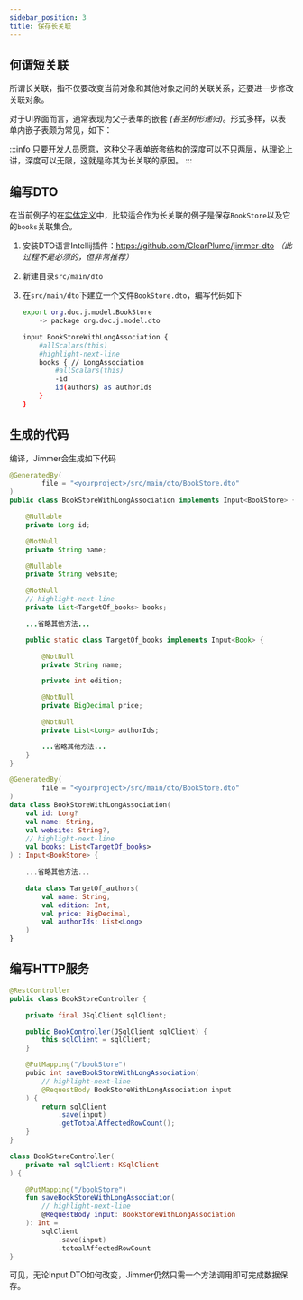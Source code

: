 ```yaml
---
sidebar_position: 3
title: 保存长关联
---
```



## 何谓短关联

所谓长关联，指不仅要改变当前对象和其他对象之间的关联关系，还要进一步修改关联对象。

对于UI界面而言，通常表现为父子表单的嵌套 *(甚至树形递归)*。形式多样，以表单内嵌子表颇为常见，如下：

<LongAssociation/>

:::info
只要开发人员愿意，这种父子表单嵌套结构的深度可以不只两层，从理论上讲，深度可以无限，这就是称其为长关联的原因。
:::

## 编写DTO

在当前例子的在[实体定义](../../precondition#book)中，比较适合作为长关联的例子是保存`BookStore`以及它的`books`关联集合。

1.  安装DTO语言Intellij插件：https://github.com/ClearPlume/jimmer-dto *（此过程不是必须的，但非常推荐）*

2.  新建目录`src/main/dto`

3.  在`src/main/dto`下建立一个文件`BookStore.dto`，编写代码如下

    ```sh title="BookStore.dto"
    export org.doc.j.model.BookStore
        -> package org.doc.j.model.dto

    input BookStoreWithLongAssociation {
        #allScalars(this)
        #highlight-next-line
        books { // LongAssociation
            #allScalars(this)
            -id
            id(authors) as authorIds
        }
    }
    ```
## 生成的代码

编译，Jimmer会生成如下代码

<Tabs groupId="language">
<TabItem value="java" label="Java">

```java title="BookStoreWithLongAssociation.java"
@GeneratedBy(
        file = "<yourproject>/src/main/dto/BookStore.dto"
)
public class BookStoreWithLongAssociation implements Input<BookStore> {

    @Nullable
    private Long id;

    @NotNull
    private String name;

    @Nullable
    private String website;

    @NotNull
    // highlight-next-line
    private List<TargetOf_books> books;

    ...省略其他方法...

    public static class TargetOf_books implements Input<Book> {

        @NotNull
        private String name;

        private int edition;

        @NotNull
        private BigDecimal price;

        @NotNull
        private List<Long> authorIds;

        ...省略其他方法...
    }
}
```

</TabItem>
<TabItem value="kotlin" label="Kotlin">

```kotlin title="BookStoreWithLongAssociation.kt"
@GeneratedBy(
        file = "<yourproject>/src/main/dto/BookStore.dto"
)
data class BookStoreWithLongAssociation(
    val id: Long?
    val name: String,
    val website: String?,
    // highlight-next-line
    val books: List<TargetOf_books>
) : Input<BookStore> {
    
    ...省略其他方法...

    data class TargetOf_authors(
        val name: String,
        val edition: Int,
        val price: BigDecimal,
        val authorIds: List<Long>
    )
}
```

</TabItem>
</Tabs>

## 编写HTTP服务

<Tabs groupId="language">
<TabItem value="java" label="Java">

```java title="BookStoreController.java"
@RestController
public class BookStoreController {

    private final JSqlClient sqlClient;

    public BookController(JSqlClient sqlClient) {
        this.sqlClient = sqlClient;
    } 

    @PutMapping("/bookStore")
    pubic int saveBookStoreWithLongAssociation(
        // highlight-next-line
        @RequestBody BookStoreWithLongAssociation input
    ) {
        return sqlClient
            .save(input)
            .getTotoalAffectedRowCount();
    }
}
```

</TabItem>
<TabItem value="kotlin" label="Kotlin">

```kotlin title="BookStoreController.java"
class BookStoreController(
    private val sqlClient: KSqlClient
) {

    @PutMapping("/bookStore")
    fun saveBookStoreWithLongAssociation(
        // highlight-next-line
        @RequestBody input: BookStoreWithLongAssociation
    ): Int =
        sqlClient
            .save(input)
            .totoalAffectedRowCount
}
```

</TabItem>
</Tabs>

可见，无论Input DTO如何改变，Jimmer仍然只需一个方法调用即可完成数据保存。